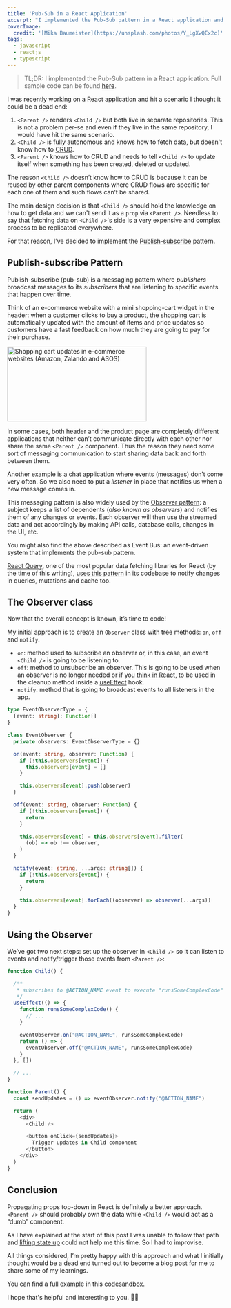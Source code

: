 ```yaml
---
title: 'Pub-Sub in a React Application'
excerpt: "I implemented the Pub-Sub pattern in a React application and I'm going to walk you through my learnings."
coverImage:
  credit: '[Mika Baumeister](https://unsplash.com/photos/Y_LgXwQEx2c)'
tags:
  - javascript
  - reactjs
  - typescript
---
```


> TL;DR: I implemented the Pub-Sub pattern in a React application.
> Full sample code can be found [here](https://codesandbox.io/s/react-with-observer-pattern-resv0).

I was recently working on a React application and hit a scenario I thought it could be a dead end:

1. `<Parent />` renders `<Child />` but both live in separate repositories. This is not a problem per-se and even if they live in the same repository, I would have hit the same scenario.
2. `<Child />` is fully autonomous and knows how to fetch data, but doesn't know how to [CRUD](https://en.wikipedia.org/wiki/Create,_read,_update_and_delete).
3. `<Parent />` knows how to CRUD and needs to tell `<Child />` to update itself when something has been created, deleted or updated.

The reason `<Child />` doesn’t know how to CRUD is because it can be reused by other parent components where CRUD flows are specific for each one of them and such flows can’t be shared.

The main design decision is that `<Child />` should hold the knowledge on how to get data and we can't send it as a `prop` via `<Parent />`.
Needless to say that fetching data on `<Child />`'s side is a very expensive and complex process to be replicated everywhere.

For that reason, I’ve decided to implement the [Publish-subscribe](https://en.wikipedia.org/wiki/Publish%E2%80%93subscribe_pattern) pattern.

## Publish-subscribe Pattern

Publish-subscribe (pub-sub) is a messaging pattern where _publishers_ broadcast messages to its _subscribers_ that are listening to specific events that happen over time.

Think of an e-commerce website with a mini shopping-cart widget in the header: when a customer clicks to buy a product, the shopping cart is automatically updated with the amount of items and price updates so customers have a fast feedback on how much they are going to pay for their purchase.

<Img alt="Shopping cart updates in e-commerce websites (Amazon, Zalando and ASOS)" height="173" src="/assets/blog/2021-04-06-pub-sub-in-a-react-application/shopping-cart.png" title="Shopping cart updates in e-commerce websites (Amazon, Zalando and ASOS)" width="323" />

In some cases, both header and the product page are completely different applications that neither can’t communicate directly with each other nor share the same `<Parent />` component. Thus the reason they need some sort of messaging communication to start sharing data back and forth between them.

Another example is a chat application where events (messages) don’t come very often. So we also need to put a _listener_ in place that notifies us when a new message comes in.

This messaging pattern is also widely used by the [Observer pattern](https://en.wikipedia.org/wiki/Observer_pattern): a subject keeps a list of dependents (_also known as observers_) and notifies them of any changes or events.
Each observer will then use the streamed data and act accordingly by making API calls, database calls, changes in the UI, etc.

You might also find the above described as Event Bus: an event-driven system that implements the pub-sub pattern.

[React Query](https://react-query.tanstack.com/), one of the most popular data fetching libraries for React (by the time of this writing), [uses this pattern](https://github.com/tannerlinsley/react-query/search?l=TypeScript&q=observer) in its codebase to notify changes in queries, mutations and cache too.

## The Observer class

Now that the overall concept is known, it’s time to code!

My initial approach is to create an `Observer` class with tree methods: `on`, `off` and `notify`.

- `on`: method used to subscribe an observer or, in this case, an event `<Child />` is going to be listening to.
- `off`: method to unsubscribe an observer. This is going to be used when an observer is no longer needed or if you [think in React](https://reactjs.org/docs/thinking-in-react.html), to be used in the cleanup method inside a [useEffect](https://reactjs.org/docs/hooks-effect.html) hook.
- `notify`: method that is going to broadcast events to all listeners in the app.

```ts
type EventObserverType = {
  [event: string]: Function[]
}

class EventObserver {
  private observers: EventObserverType = {}

  on(event: string, observer: Function) {
    if (!this.observers[event]) {
      this.observers[event] = []
    }

    this.observers[event].push(observer)
  }

  off(event: string, observer: Function) {
    if (!this.observers[event]) {
      return
    }

    this.observers[event] = this.observers[event].filter(
      (ob) => ob !== observer,
    )
  }

  notify(event: string, ...args: string[]) {
    if (!this.observers[event]) {
      return
    }

    this.observers[event].forEach((observer) => observer(...args))
  }
}
```

## Using the Observer

We’ve got two next steps: set up the observer in `<Child />` so it can listen to events and notify/trigger those events from `<Parent />`:

```ts
function Child() {

  /**
   * subscribes to @ACTION_NAME event to execute "runsSomeComplexCode" method
   */
  useEffect(() => {
    function runsSomeComplexCode() {
      // ...
    }

    eventObserver.on("@ACTION_NAME", runsSomeComplexCode)
    return () => {
      eventObserver.off("@ACTION_NAME", runsSomeComplexCode)
    }
  }, [])

  // ...
}

function Parent() {
  const sendUpdates = () => eventObserver.notify("@ACTION_NAME")

  return (
    <div>
      <Child />

      <button onClick={sendUpdates}>
        Trigger updates in Child component
      </button>
    </div>
  )
}
```

## Conclusion

Propagating props top-down in React is definitely a better approach.
`<Parent />` should probably own the data while `<Child />` would act as a “dumb” component.

As I have explained at the start of this post I was unable to follow that path and [lifting state up](https://reactjs.org/docs/lifting-state-up.html) could not help me this time.
So I had to improvise.

All things considered, I’m pretty happy with this approach and what I initially thought would be a dead end turned out to become a blog post for me to share some of my learnings.

You can find a full example in this [codesandbox](https://codesandbox.io/s/react-with-observer-pattern-resv0).

I hope that's helpful and interesting to you. 👋🏼
